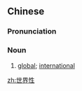 ==Chinese==
{{zh-forms|type=21}}

===Pronunciation===
{{zh-pron
|m=shìjièxìng
|c=sai3 gaai3 sing3
|mn=sè-kài-sèng
|cat=n
}}

===Noun===
{{zh-noun}}

# [[global]]; [[international]] {{gloss|used as an attributive}}

[[zh:世界性]]